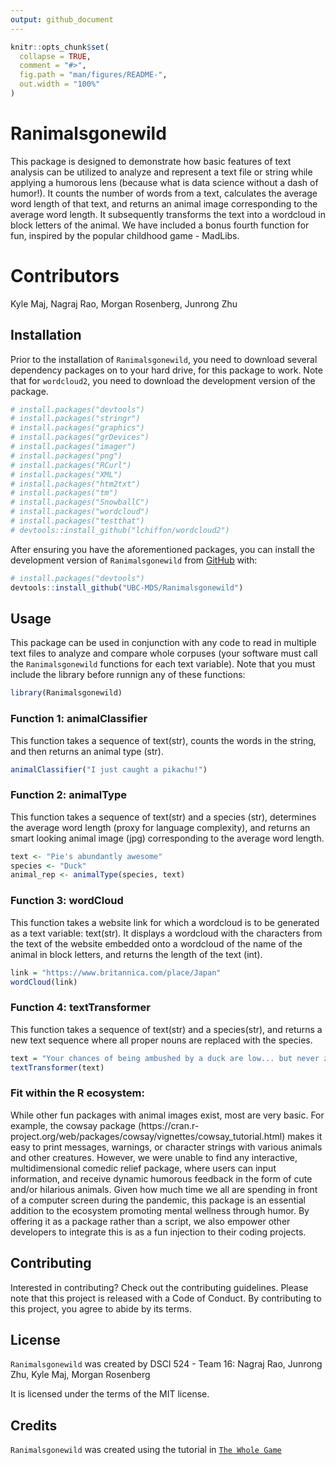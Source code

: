 ```yaml
---
output: github_document
---
```


<!-- README.md is generated from README.Rmd. Please edit that file -->

```r
knitr::opts_chunk$set(
  collapse = TRUE,
  comment = "#>",
  fig.path = "man/figures/README-",
  out.width = "100%"
)
```

# Ranimalsgonewild

<!-- badges: start -->
<!-- badges: end -->

This package is designed to demonstrate how basic features of text analysis can be utilized to analyze and represent a text file or string while applying a humorous lens (because what is data science without a dash of humor!). It counts the number of words from a text, calculates the average word length of that text, and returns an animal image corresponding to the average word length. It subsequently transforms the text into a wordcloud in block letters of the animal. We have included a bonus fourth function for fun, inspired by the popular childhood game - MadLibs.

# Contributors

Kyle Maj, Nagraj Rao, Morgan Rosenberg, Junrong Zhu


## Installation

Prior to the installation of `Ranimalsgonewild`, you need to download several dependency packages on to your hard drive, for this package to work. Note that for `wordcloud2`, you need to download the development version of the package.

``` r
# install.packages("devtools")
# install.packages("stringr")
# install.packages("graphics")
# install.packages("grDevices")
# install.packages("imager")
# install.packages("png")
# install.packages("RCurl")
# install.packages("XML")
# install.packages("htm2txt")
# install.packages("tm")
# install.packages("SnowballC")
# install.packages("wordcloud")
# install.packages("testthat")
# devtools::install_github("lchiffon/wordcloud2")
```

After ensuring you have the aforementioned packages, you can install the development version of `Ranimalsgonewild` from [GitHub](https://github.com/) with:

``` r
# install.packages("devtools")
devtools::install_github("UBC-MDS/Ranimalsgonewild")
```

## Usage

This package can be used in conjunction with any code to read in multiple text files to analyze and compare whole corpuses (your software must call the `Ranimalsgonewild` functions for each text variable). Note that you must include the library before runnign any of these functions:

``` r
library(Ranimalsgonewild)
```

### Function 1: animalClassifier
This function takes a sequence of text(str), counts the words in the string, and then returns an animal type (str).

``` r
animalClassifier("I just caught a pikachu!")
```

### Function 2: animalType
This function takes a sequence of text(str)  and a species (str), determines the average word length (proxy for language complexity), and returns an smart looking animal image (jpg) corresponding to the average word length.

``` r
text <- "Pie's abundantly awesome"
species <- "Duck"
animal_rep <- animalType(species, text)
``` 

### Function 3: wordCloud
This function takes a website link for which a wordcloud is to be generated as a text variable: text(str). It displays a wordcloud with the characters from the text of the website embedded onto a wordcloud of the name of the animal in block letters, and returns the length of the text (int). 

``` r
link = "https://www.britannica.com/place/Japan"
wordCloud(link)
``` 

### Function 4: textTransformer
This function takes a sequence of text(str) and a species(str), and returns a new text sequence where all proper nouns are replaced with the species.

``` r
text = "Your chances of being ambushed by a duck are low... but never zero!"
textTransformer(text)
``` 

### Fit within the R ecosystem:
While other fun packages with animal images exist, most are very basic. For example, the cowsay package (https://cran.r-project.org/web/packages/cowsay/vignettes/cowsay_tutorial.html) makes it easy to print messages, warnings, or character strings with various animals and other creatures. However, we were unable to find any interactive, multidimensional comedic relief package, where users can input information, and receive dynamic humorous feedback in the form of cute and/or hilarious animals. Given how much time we all are spending in front of a computer screen during the pandemic, this package is an essential addition to the ecosystem promoting mental wellness through humor. By offering it as a package rather than a script, we also empower other developers to integrate this is as a fun injection to their coding projects.

## Contributing

Interested in contributing? Check out the contributing guidelines. Please note that this project is released with a Code of Conduct. By contributing to this project, you agree to abide by its terms.

## License

`Ranimalsgonewild` was created by DSCI 524 - Team 16:
Nagraj Rao, Junrong Zhu, Kyle Maj, Morgan Rosenberg

It is licensed under the terms of the MIT license.

## Credits

`Ranimalsgonewild` was created using the tutorial in [`The Whole Game`](https://r-pkgs.org/whole-game.html)


